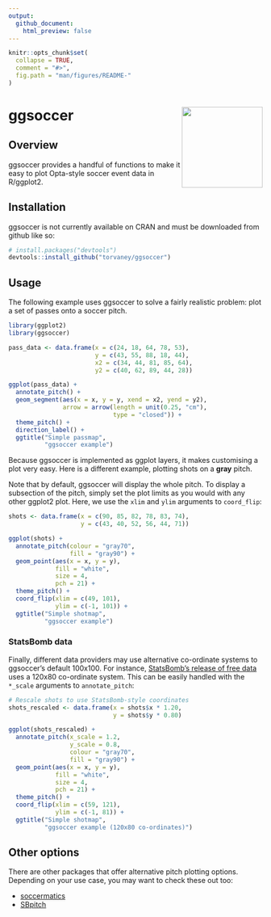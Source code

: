 ```yaml
---
output:
  github_document:
    html_preview: false
---
```


<!-- README.md is generated from README.Rmd. Please edit that file -->

```r
knitr::opts_chunk$set(
  collapse = TRUE,
  comment = "#>",
  fig.path = "man/figures/README-"
)
```

# ggsoccer  <img src="man/figures/logo.png" width="160px" align="right" /> 

## Overview

ggsoccer provides a handful of functions to make it easy to plot Opta-style soccer event data in R/ggplot2.

## Installation

ggsoccer is not currently available on CRAN and must be downloaded from github like so:

```r
# install.packages("devtools")
devtools::install_github("torvaney/ggsoccer")
```

## Usage

The following example uses ggsoccer to solve a fairly realistic problem: plot a set of passes onto a soccer pitch.

```r
library(ggplot2)
library(ggsoccer)

pass_data <- data.frame(x = c(24, 18, 64, 78, 53),
                        y = c(43, 55, 88, 18, 44),
                        x2 = c(34, 44, 81, 85, 64),
                        y2 = c(40, 62, 89, 44, 28))

ggplot(pass_data) +
  annotate_pitch() +
  geom_segment(aes(x = x, y = y, xend = x2, yend = y2),
               arrow = arrow(length = unit(0.25, "cm"),
                             type = "closed")) +
  theme_pitch() +
  direction_label() +
  ggtitle("Simple passmap", 
          "ggsoccer example")
```

Because ggsoccer is implemented as ggplot layers, it makes customising a plot 
very easy. Here is a different example, plotting shots on a **gray** pitch.

Note that by default, ggsoccer will display the whole pitch. To display a 
subsection of the pitch, simply set the plot limits as you would with any other
ggplot2 plot. Here, we use the `xlim` and `ylim` arguments to `coord_flip`:

```r

shots <- data.frame(x = c(90, 85, 82, 78, 83, 74),
                    y = c(43, 40, 52, 56, 44, 71))

ggplot(shots) +
  annotate_pitch(colour = "gray70",
                 fill = "gray90") +
  geom_point(aes(x = x, y = y),
             fill = "white", 
             size = 4, 
             pch = 21) +
  theme_pitch() +
  coord_flip(xlim = c(49, 101),
             ylim = c(-1, 101)) +
  ggtitle("Simple shotmap",
          "ggsoccer example")
```

### StatsBomb data

Finally, different data providers may use alternative co-ordinate systems to 
ggsoccer's default 100x100. For instance, [StatsBomb's release of free data]()
uses a 120x80 co-ordinate system. This can be easily handled with the `*_scale`
arguments to `annotate_pitch`:

```r
# Rescale shots to use StatsBomb-style coordinates
shots_rescaled <- data.frame(x = shots$x * 1.20,
                             y = shots$y * 0.80)

ggplot(shots_rescaled) +
  annotate_pitch(x_scale = 1.2,
                 y_scale = 0.8,
                 colour = "gray70",
                 fill = "gray90") +
  geom_point(aes(x = x, y = y),
             fill = "white", 
             size = 4, 
             pch = 21) +
  theme_pitch() +
  coord_flip(xlim = c(59, 121),
             ylim = c(-1, 81)) +
  ggtitle("Simple shotmap",
          "ggsoccer example (120x80 co-ordinates)")
```


## Other options

There are other packages that offer alternative pitch plotting options. 
Depending on your use case, you may want to check these out too:

 * [soccermatics](https://github.com/JoGall/soccermatics)
 * [SBpitch](https://github.com/FCrSTATS/SBpitch)
